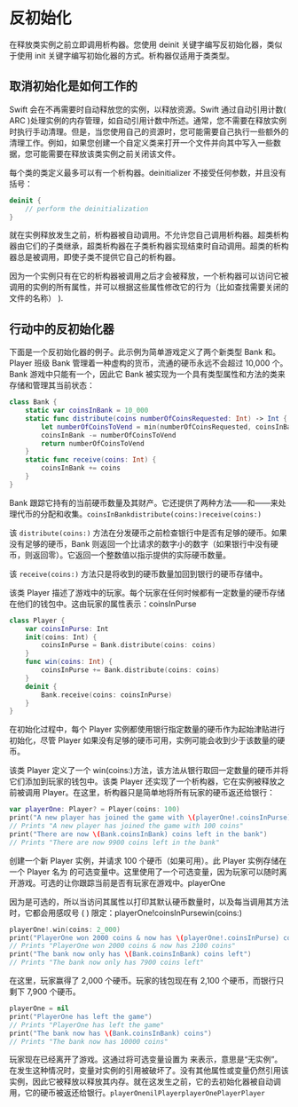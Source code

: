 # 反初始化

<DocCaution />

<OriginalLink
  title="释放需要自定义清理的资源"
  value="https://docs.swift.org/swift-book/documentation/the-swift-programming-language/deinitialization"
/>

在释放类实例之前立即调用析构器。您使用 deinit 关键字编写反初始化器，类似于使用 init 关键字编写初始化器的方式。析构器仅适用于类类型。

## 取消初始化是如何工作的

Swift 会在不再需要时自动释放您的实例，以释放资源。Swift 通过自动引用计数( ARC )处理实例的内存管理，如自动引用计数中所述。通常，您不需要在释放实例时执行手动清理。但是，当您使用自己的资源时，您可能需要自己执行一些额外的清理工作。例如，如果您创建一个自定义类来打开一个文件并向其中写入一些数据，您可能需要在释放该类实例之前关闭该文件。

每个类的类定义最多可以有一个析构器。deinitializer 不接受任何参数，并且没有括号：

```swift
deinit {
    // perform the deinitialization
}
```

就在实例释放发生之前，析构器被自动调用。不允许您自己调用析构器。超类析构器由它们的子类继承，超类析构器在子类析构器实现结束时自动调用。超类的析构器总是被调用，即使子类不提供它自己的析构器。

因为一个实例只有在它的析构器被调用之后才会被释放，一个析构器可以访问它被调用的实例的所有属性，并可以根据这些属性修改它的行为（比如查找需要关闭的文件的名称） ).

## 行动中的反初始化器

下面是一个反初始化器的例子。此示例为简单游戏定义了两个新类型 Bank 和。Player 班级 Bank 管理着一种虚构的货币，流通的硬币永远不会超过 10,000 个。Bank 游戏中只能有一个，因此它 Bank 被实现为一个具有类型属性和方法的类来存储和管理其当前状态：

```swift
class Bank {
    static var coinsInBank = 10_000
    static func distribute(coins numberOfCoinsRequested: Int) -> Int {
        let numberOfCoinsToVend = min(numberOfCoinsRequested, coinsInBank)
        coinsInBank -= numberOfCoinsToVend
        return numberOfCoinsToVend
    }
    static func receive(coins: Int) {
        coinsInBank += coins
    }
}
```

Bank 跟踪它持有的当前硬币数量及其财产。它还提供了两种方法——和——来处理代币的分配和收集。`coinsInBankdistribute(coins:)receive(coins:)`

该 `distribute(coins:)` 方法在分发硬币之前检查银行中是否有足够的硬币。如果没有足够的硬币，Bank 则返回一个比请求的数字小的数字（如果银行中没有硬币，则返回零）。它返回一个整数值以指示提供的实际硬币数量。

该 `receive(coins:)` 方法只是将收到的硬币数量加回到银行的硬币存储中。

该类 Player 描述了游戏中的玩家。每个玩家在任何时候都有一定数量的硬币存储在他们的钱包中。这由玩家的属性表示：coinsInPurse

```swift
class Player {
    var coinsInPurse: Int
    init(coins: Int) {
        coinsInPurse = Bank.distribute(coins: coins)
    }
    func win(coins: Int) {
        coinsInPurse += Bank.distribute(coins: coins)
    }
    deinit {
        Bank.receive(coins: coinsInPurse)
    }
}
```

在初始化过程中，每个 Player 实例都使用银行指定数量的硬币作为起始津贴进行初始化，尽管 Player 如果没有足够的硬币可用，实例可能会收到少于该数量的硬币。

该类 Player 定义了一个 win(coins:)方法，该方法从银行取回一定数量的硬币并将它们添加到玩家的钱包中。该类 Player 还实现了一个析构器，它在实例被释放之前被调用 Player。在这里，析构器只是简单地将所有玩家的硬币返还给银行：

```swift
var playerOne: Player? = Player(coins: 100)
print("A new player has joined the game with \(playerOne!.coinsInPurse) coins")
// Prints "A new player has joined the game with 100 coins"
print("There are now \(Bank.coinsInBank) coins left in the bank")
// Prints "There are now 9900 coins left in the bank"
```

创建一个新 Player 实例，并请求 100 个硬币（如果可用）。此 Player 实例存储在一个 Player 名为 的可选变量中。这里使用了一个可选变量，因为玩家可以随时离开游戏。可选的让你跟踪当前是否有玩家在游戏中。playerOne

因为是可选的，所以当访问其属性以打印其默认硬币数量时，以及每当调用其方法时，它都会用感叹号 ( ) 限定：playerOne!coinsInPursewin(coins:)

```swift
playerOne!.win(coins: 2_000)
print("PlayerOne won 2000 coins & now has \(playerOne!.coinsInPurse) coins")
// Prints "PlayerOne won 2000 coins & now has 2100 coins"
print("The bank now only has \(Bank.coinsInBank) coins left")
// Prints "The bank now only has 7900 coins left"
```

在这里，玩家赢得了 2,000 个硬币。玩家的钱包现在有 2,100 个硬币，而银行只剩下 7,900 个硬币。

```swift
playerOne = nil
print("PlayerOne has left the game")
// Prints "PlayerOne has left the game"
print("The bank now has \(Bank.coinsInBank) coins")
// Prints "The bank now has 10000 coins"
```

玩家现在已经离开了游戏。这通过将可选变量设置为 来表示，意思是“无实例”。在发生这种情况时，变量对实例的引用被破坏了。没有其他属性或变量仍然引用该实例，因此它被释放以释放其内存。就在这发生之前，它的去初始化器被自动调用，它的硬币被返还给银行。`playerOnenilPlayerplayerOnePlayerPlayer`
